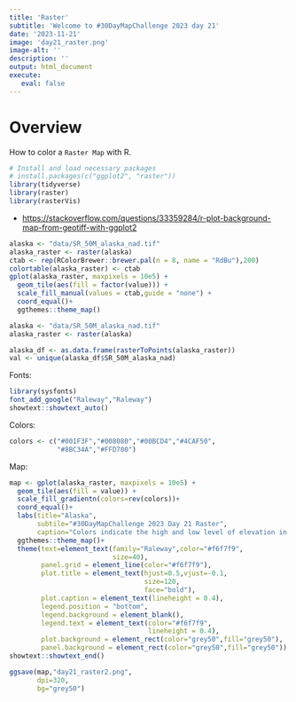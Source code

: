 ```yaml
---
title: 'Raster'
subtitle: 'Welcome to #30DayMapChallenge 2023 day 21'
date: '2023-11-21'
image: 'day21_raster.png'
image-alt: ''
description: ''
output: html_document
execute: 
   eval: false
---
```


# Overview

How to color a `Raster Map` with R.

```r
# Install and load necessary packages
# install.packages(c("ggplot2", "raster"))
library(tidyverse)
library(raster)
library(rasterVis)
```


- <https://stackoverflow.com/questions/33359284/r-plot-background-map-from-geotiff-with-ggplot2>

```r
alaska <- "data/SR_50M_alaska_nad.tif"
alaska_raster <- raster(alaska)
ctab <- rep(RColorBrewer::brewer.pal(n = 8, name = "RdBu"),200)
colortable(alaska_raster) <- ctab
gplot(alaska_raster, maxpixels = 10e5) +
  geom_tile(aes(fill = factor(value))) +
  scale_fill_manual(values = ctab,guide = "none") +
  coord_equal()+
  ggthemes::theme_map()
```


```r
alaska <- "data/SR_50M_alaska_nad.tif"
alaska_raster <- raster(alaska)
```


```r
alaska_df <- as.data.frame(rasterToPoints(alaska_raster))
val <- unique(alaska_df$SR_50M_alaska_nad)
```

Fonts:
```r
library(sysfonts)
font_add_google("Raleway","Raleway")
showtext::showtext_auto()
```

Colors:
```r
colors <- c("#001F3F","#008080","#00BCD4","#4CAF50",
            "#8BC34A","#FFD700")
```

Map: 
```r
map <- gplot(alaska_raster, maxpixels = 10e5) +
  geom_tile(aes(fill = value)) +
  scale_fill_gradientn(colors=rev(colors))+
  coord_equal()+
  labs(title="Alaska",
       subtile="#30DayMapChallenge 2023 Day 21 Raster",
       caption="Colors indicate the high and low level of elevation in Alaska\nDataSource: QGis Raster Sample Data | Map: @fgazzelloni",fill="Elevation")+
  ggthemes::theme_map()+
  theme(text=element_text(family="Raleway",color="#f6f7f9",
                          size=40),
        panel.grid = element_line(color="#f6f7f9"),
        plot.title = element_text(hjust=0.5,vjust=-0.1,
                                  size=120,
                                  face="bold"),
        plot.caption = element_text(lineheight = 0.4),
        legend.position = "bottom",
        legend.background = element_blank(),
        legend.text = element_text(color="#f6f7f9",
                                   lineheight = 0.4),
        plot.background = element_rect(color="grey50",fill="grey50"),
        panel.background = element_rect(color="grey50",fill="grey50"))
showtext::showtext_end()
```


```r
ggsave(map,"day21_raster2.png",
       dpi=320,
       bg="grey50")
```







